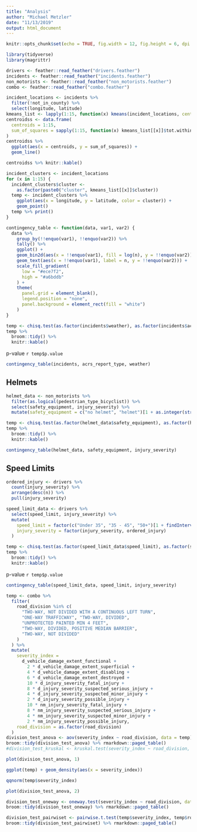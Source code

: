 ```yaml
---
title: "Analysis"
author: "Michael Metzler"
date: "11/13/2019"
output: html_document
---
```


```r
knitr::opts_chunk$set(echo = TRUE, fig.width = 12, fig.height = 6, dpi = 300)
```

```r
library(tidyverse)
library(magrittr)
```

```r
drivers <- feather::read_feather("drivers.feather")
incidents <- feather::read_feather("incidents.feather")
non_motorists <- feather::read_feather("non_motorists.feather")
combo <- feather::read_feather("combo.feather")
```

```r
incident_locations <- incidents %>%
  filter(!not_in_county) %>%
  select(longitude, latitude)
kmeans_list <- lapply(1:15, function(x) kmeans(incident_locations, centers = x, nstart = 25, iter.max = 100))
centroidss <- data.frame(
  centroids = 1:15,
  sum_of_squares = sapply(1:15, function(x) kmeans_list[[x]]$tot.withinss)
)
centroidss %>%
  ggplot(aes(x = centroids, y = sum_of_squares)) +
  geom_line()
```
```r
centroidss %>% knitr::kable()
```


```r
incident_clusters <- incident_locations
for (x in 1:15) {
  incident_clusters$cluster <-
    as.factor(paste0("cluster", kmeans_list[[x]]$cluster))
  temp <- incident_clusters %>%
    ggplot(aes(x = longitude, y = latitude, color = cluster)) +
    geom_point()
  temp %>% print()
}
```

```r
contingency_table <- function(data, var1, var2) {
  data %>%
    group_by(!!enquo(var1), !!enquo(var2)) %>%
    tally() %>%
    ggplot() +
    geom_bin2d(aes(x = !!enquo(var1), fill = log(n), y = !!enquo(var2))) +
    geom_text(aes(x = !!enquo(var1), label = n, y = !!enquo(var2))) +
    scale_fill_gradient(
      low = "#ece7f2",
      high = "#a6bddb"
    ) +
    theme(
      panel.grid = element_blank(),
      legend.position = "none",
      panel.background = element_rect(fill = "white")
    )
}
```


```r
temp <- chisq.test(as.factor(incidents$weather), as.factor(incidents$acrs_report_type))
temp %>%
  broom::tidy() %>%
  knitr::kable()
```

p-value `r temp$p.value`
```r
contingency_table(incidents, acrs_report_type, weather)
```

## Helmets

```r
helmet_data <- non_motorists %>%
  filter(as.logical(pedestrian_type_bicyclist)) %>%
  select(safety_equipment, injury_severity) %>%
  mutate(safety_equipment = c("no helmet", "helmet")[1 + as.integer(str_detect(tolower(safety_equipment), "helmet"))])

temp <- chisq.test(as.factor(helmet_data$safety_equipment), as.factor(helmet_data$injury_severity))
temp %>%
  broom::tidy() %>%
  knitr::kable()
```

```r
contingency_table(helmet_data, safety_equipment, injury_severity)
```


## Speed Limits

```r
ordered_injury <- drivers %>%
  count(injury_severity) %>%
  arrange(desc(n)) %>%
  pull(injury_severity)

speed_limit_data <- drivers %>%
  select(speed_limit, injury_severity) %>%
  mutate(
    speed_limit = factor(c("Under 35", "35 - 45", "50+")[1 + findInterval(speed_limit, c(31, 46))], levels = c("Under 35", "35 - 45", "50+")),
    injury_severity = factor(injury_severity, ordered_injury)
  )

temp <- chisq.test(as.factor(speed_limit_data$speed_limit), as.factor(speed_limit_data$injury_severity))
temp %>%
  broom::tidy() %>%
  knitr::kable()
```

p-value `r temp$p.value`

```r
contingency_table(speed_limit_data, speed_limit, injury_severity)
```

```r
temp <- combo %>%
  filter(
    road_division %in% c(
      "TWO-WAY, NOT DIVIDED WITH A CONTINUOUS LEFT TURN",
      "ONE-WAY TRAFFICWAY", "TWO-WAY, DIVIDED",
      "UNPROTECTED PAINTED MIN 4 FEET",
      "TWO-WAY, DIVIDED, POSITIVE MEDIAN BARRIER",
      "TWO-WAY, NOT DIVIDED"
    )
  ) %>%
  mutate(
    severity_index =
      d_vehicle_damage_extent_functional +
        2 * d_vehicle_damage_extent_superficial +
        4 * d_vehicle_damage_extent_disabling +
        6 * d_vehicle_damage_extent_destroyed +
        10 * d_injury_severity_fatal_injury +
        8 * d_injury_severity_suspected_serious_injury +
        4 * d_injury_severity_suspected_minor_injury +
        2 * d_injury_severity_possible_injury +
        10 * nm_injury_severity_fatal_injury +
        8 * nm_injury_severity_suspected_serious_injury +
        4 * nm_injury_severity_suspected_minor_injury +
        2 * nm_injury_severity_possible_injury,
    road_division = as.factor(road_division)
  )
division_test_anova <- aov(severity_index ~ road_division, data = temp)
broom::tidy(division_test_anova) %>% rmarkdown::paged_table()
#division_test_kruskal <- kruskal.test(severity_index ~ road_division, data = temp)
```

```r
plot(division_test_anova, 1)
```

```r
ggplot(temp) + geom_density(aes(x = severity_index))
```


```r
qqnorm(temp$severity_index)
```


```r
plot(division_test_anova, 2)
```

```r
division_test_oneway <- oneway.test(severity_index ~ road_division, data = temp)
broom::tidy(division_test_oneway) %>% rmarkdown::paged_table()
```


```r
division_test_pairwiset <- pairwise.t.test(temp$severity_index, temp$road_division, p.adjust.method = "BH", pool.sd = FALSE)
broom::tidy(division_test_pairwiset) %>% rmarkdown::paged_table()
```